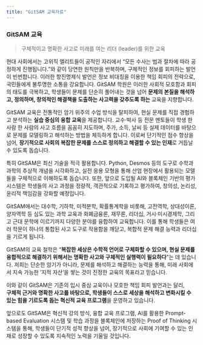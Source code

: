 ```yaml
---
title: "GitSAM 교육자료"
---
```

### GitSAM 교육

> 구체적이고 명확한 사고로 미래를 여는 리더 (leader)를 위한 교육

현대 사회에서는 고위직 엘리트들이 공적인 자리에서 “모든 수사는 법과 절차에 따라 공정하게 진행됩니다.”와 같이 당연한 원칙만을 반복하며, 구체적인 정보를 회피하는 발언이 빈번합니다. 이러한 항진명제식 발언은 정보 비대칭을 이용한 책임 회피의 전략으로, 국민들에게 불투명한 소통을 강요합니다. GitSAM 학원은 이러한 사회적 모호함과 회피의 태도를 극복하고, 학생들이 문제를 단순히 풀어내는 것을 넘어 **문제의 본질을 해석하고, 정의하며, 창의적인 해결책을 도출하는 사고력을 갖추도록 하는** 교육을 지향합니다.

GitSAM 교육은 전통적인 암기 위주의 수업 방식을 탈피하여, 현실 문제를 직접 경험하고 분석하는 **실습 중심의 융합 교육**을 제공합니다. 교수·박사 등 전문 멘토들이 학생 한 사람 한 사람의 사고 흐름을 꼼꼼히 지도하며, 주가, 소득, 날씨 등 실제 데이터를 바탕으로 문제를 모델링하고 해석하는 방법을 체득하게 합니다. 이로써 단기적인 점수 향상을 넘어, **장기적으로 사회의 복잡한 문제를 스스로 정의하고 해결할 수 있는 인재**로 거듭날 수 있도록 돕습니다.

특히 GitSAM은 최신 기술을 적극 활용합니다. Python, Desmos 등의 도구로 수학과 과학의 추상적 개념을 시각화하고, 실전 응용 모형을 통해 산업 현장에서 활용되는 모델들을 구체적으로 이해하도록 돕습니다. 또한, 앞으로 도입될 AI와 블록체인 기반의 평가 시스템은 학생들의 사고 과정을 정량적, 객관적으로 기록하고 평가하여, 창의성, 논리성, 윤리적 책임감을 강화할 예정입니다.

GitSAM에서는 대수학, 기하학, 미적분학, 확률통계학을 비롯해, 고전역학, 상대성이론, 양자역학 등 심도 있는 과학 교육과 화폐금융론, 재무론, 리더십, 거시·미시경제학, 그리고 근대 문학에 이르기까지 다양한 분야를 융합하여 교육합니다. 이를 통해 학생들은 여러 학문이 하나의 통합된 사고 도구로 작용함을 깨닫고, 복합적 문제 해결 능력과 리더십을 기르게 됩니다.

GitSAM의 교육 철학은 “**복잡한 세상은 수학적 언어로 구체화할 수 있으며, 현실 문제를 융합적으로 해결하기 위해서는 명확한 사고와 구체적인 실행력이 필요하다**”는 데 있습니다. 저희는 단순한 암기가 아니라, 문제를 해석하고 해결하는 능력을 통해, 미래 사회에서 지속 가능한 ‘지적 자산’을 쌓는 것이 진정한 교육의 목표라고 믿습니다.

이와 같이 GitSAM은 기존의 입시 중심 교육이나 모호한 책임 회피 발언과는 달리,  
**구체적 근거와 명확한 사고를 바탕으로, 학생들이 스스로 세상을 해석하고 변화시킬 수 있는 힘을 기르도록 돕는 혁신적 교육 프로그램**을 운영하고 있습니다.

앞으로도 GitSAM은 혁신적 강의 방식, 융합 교육 프로그램, AI를 활용한 Prompt-based Evaluation 시스템 및 학습 과정을 블록체인에 저장하는 Proof of Thinking 시스템을 통해, 학생들이 단기적 성적 향상을 넘어, 장기적으로 사회에 기여할 수 있는 인재로 성장할 수 있도록 지속적인 노력을 기울일 것입니다.

